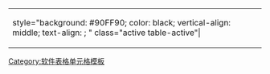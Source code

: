 <noinclude>
{| class="wikitable"
|</noinclude>style="background: #90FF90; color: black; vertical-align: middle; text-align: {{{align|center}}}; {{{style|}}}" class="active table-active"| {{{1|活跃}}}<noinclude>
|}

{{Documentation|Template:Table cell templates/doc}}
[[Category:软件表格单元格模板]]
</noinclude>